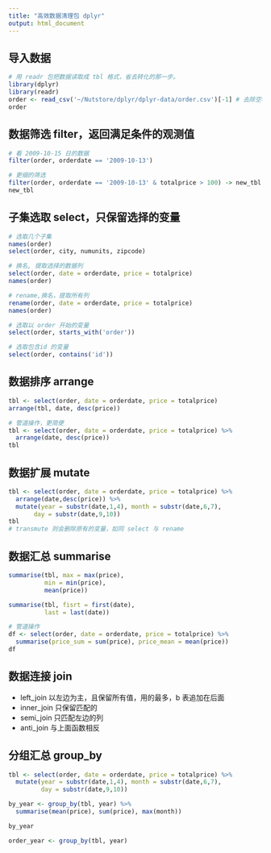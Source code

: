 ```yaml
---
title: "高效数据清理包 dplyr"
output: html_document
---
```


## 导入数据
```r
# 用 readr 包把数据读取成 tbl 格式，省去转化的那一步。
library(dplyr)
library(readr)
order <- read_csv('~/Nutstore/dplyr/dplyr-data/order.csv')[-1] # 去除空名的第一列
order
```

## 数据筛选 filter，返回满足条件的观测值
```r
# 看 2009-10-15 日的数据
filter(order, orderdate == '2009-10-13')

# 更细的筛选
filter(order, orderdate == '2009-10-13' & totalprice > 100) -> new_tbl
new_tbl
```

## 子集选取 select，只保留选择的变量
```r
# 选取几个子集
names(order)
select(order, city, numunits, zipcode)

# 换名, 提取选择的数据列
select(order, date = orderdate, price = totalprice)
names(order)

# rename,换名，提取所有列
rename(order, date = orderdate, price = totalprice)
names(order)

# 选取以 order 开始的变量
select(order, starts_with('order'))

# 选取包含id 的变量
select(order, contains('id'))
```

## 数据排序 arrange 
```r
tbl <- select(order, date = orderdate, price = totalprice)
arrange(tbl, date, desc(price))

# 管道操作，更简便
tbl <- select(order, date = orderdate, price = totalprice) %>%
  arrange(date, desc(price))
tbl
```

## 数据扩展 mutate
```r
tbl <- select(order, date = orderdate, price = totalprice) %>%
  arrange(date,desc(price)) %>%
  mutate(year = substr(date,1,4), month = substr(date,6,7), 
       day = substr(date,9,10))
tbl
# transmute 则会删除原有的变量，如同 select 与 rename
```

## 数据汇总 summarise
```r
summarise(tbl, max = max(price),
          min = min(price),
          mean(price))

summarise(tbl, fisrt = first(date),
          last = last(date))

# 管道操作
df <- select(order, date = orderdate, price = totalprice) %>%
  summarise(price_sum = sum(price), price_mean = mean(price))
df
```
  
## 数据连接 join

- left_join 以左边为主，且保留所有值，用的最多，b 表追加在后面
- inner_join 只保留匹配的
- semi_join 只匹配左边的列
- anti_join 与上面函数相反

## 分组汇总 group_by 
```r
tbl <- select(order, date = orderdate, price = totalprice) %>%
  mutate(year = substr(date,1,4), month = substr(date,6,7), 
         day = substr(date,9,10))

by_year <- group_by(tbl, year) %>%
  summarise(mean(price), sum(price), max(month))

by_year

order_year <- group_by(tbl, year)
```